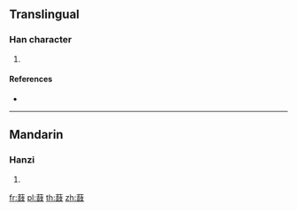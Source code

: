 {{character info/new}}
==Translingual==

===Han character===
{{Han char|rn=140|rad=艸|as=13|sn=19|four=44147|canj=TGTE}}

# {{defn|Han|sort=艸13}}

====References====
* {{Han ref|kx=1061.390|dkj=32140|dj=1526.060|hdz=53299.100|uh=85A3|ud=34211|bh=EDFA|bd=60922}}

----

==Mandarin==

===Hanzi===
{{cmn-hanzi|pin=[[gǔ]] ([[gu3]]), [[hāo]] ([[hao1]])|wg=ku<sup>3</sup>, hao<sup>1</sup>}}

# {{defn|lang=cmn|sort=艸13}}

[[fr:薣]]
[[pl:薣]]
[[th:薣]]
[[zh:薣]]